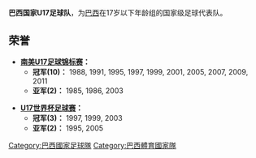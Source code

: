 {{Infobox National football team 
| Name = 巴西U17
<!-- 注释: | Badge = CBF logo.svg -->
| Badge_size = 140px
| FIFA Trigramme = BRA
| Nickname = Seleção''<br>(The Selection)<br>''Verde-Amarela''<br>(绿黄队)''
| Association = ''[[巴西足球协会|巴西足球协会]]''
| Confederation = [[南美足联|南美足联]] 
| Coach = [[Émerson_Ávila|Émerson Ávila]]
| Most caps =
| Top scorer =
| Home Stadium =
| pattern_la1       = _bra13h |
| pattern_b1        =_bra13h
| pattern_ra1       = _bra13h |
| pattern_sh1       =_white_border
| pattern_so1       =
| leftarm1          =FFCC00|
| body1             =FFCC00 |
| rightarm1         =FFCC00 |
| shorts1           =0000BB
| socks1            =FFFFFF
|pattern_la2=_bra13a|
|pattern_b2=_bra13a
|pattern_ra2=_bra13a|
|pattern_sh2=_bluesides
 
|leftarm2=0000BB
|body2=0000BB
|rightarm2=0000BB
|shorts2=FFFFFF 
|socks2=0000BB
| First game         = {{fbu|17|BRA}} 2 – 2 {{fbu|17|ITA}}<br/>([[哥伦比亚|哥伦比亚]], [[波哥大|波哥大]]; 1984年1月17日)
| Largest win        = {{fbu|17|Austria}} 0 – 7 {{fbu|17|BRA}}<br/>([[埃及|埃及]], [[亚历山大港|亚历山大港]];  1997年9月6日)
| Largest loss       = {{fbu|17|MEX}} 3 – 0 {{fbu|17|BRA}}<br/>([[秘鲁|秘鲁]], [[利马|利马]]; 2005年10月2日)
| Regional name      = [[U17世界杯足球赛|U17世界杯足球赛]]
|Regional cup apps  = 13
|Regional cup first = [[1985年U16世界足球锦标赛|1985]]
|Regional cup best  = 冠军（ [[1997年U17世界足球锦标赛|1997]], [[1999年U17世界足球锦标赛|1999]], [[2003年U17世界足球锦标赛|2003]]）
}}'''巴西国家U17足球队'''，为[[巴西|巴西]]在17岁以下年龄组的国家级足球代表队。

==荣誉==
* '''[[南美U17足球锦标赛|南美U17足球锦标赛]]：'''
** '''冠军(10)：''' 1988, 1991, 1995, 1997, 1999, 2001, 2005, 2007, 2009, 2011
** '''亚军(2)：''' 1985, 1986, 2003

* '''[[U17世界杯足球赛|U17世界杯足球赛]]：'''
** '''冠军(3)：''' 1997, 1999, 2003
** '''亚军(2)：''' 1995, 2005

{{巴西體育國家隊}}
{{DEFAULTSORT:Brazil National Under-17 Football Team}}

[[Category:巴西國家足球隊|Category:巴西國家足球隊]]
[[Category:巴西體育國家隊|Category:巴西體育國家隊]]